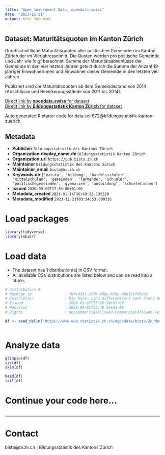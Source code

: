 ```yaml
---
title: "Open Government Data, opendata.swiss"
date: "2023-11-21"
output: html_document
---
```


## Dataset: Maturitätsquoten im Kanton Zürich

Durchschnittliche Maturitätsquoten aller politischen Gemeinden im Kanton Zürich der im Vierjahresschnitt. Die Quoten werden pro politische Gemeinde und Jahr wie folgt berechnet: Summe der Maturitätsabschlüsse der Gemeinde in den vier letzten Jahren geteilt durch die Summe der Anzahl 19-jähriger Einwohnerinnen und Einwohner dieser Gemeinde in den letzten vier Jahren.

Publiziert sind die Maturitätsquoten ab dem Gemeindestand von 2014 (Abschlüsse und Bevölkerungsstände von 2011 bis 2014).

[Direct link by **opendata.swiss** for dataset](https://opendata.swiss/de/dataset/maturitatsquoten-im-kanton-zurich)<br>
[Direct link by **Bildungsstatistik Kanton Zürich** for dataset](https://www.zh.ch/de/bildung/bildungssystem/zahlen-fakten-in-bildung.html#-748425056)

Auto generated R starter code for data set 672@bildungsstatistik-kanton-zuerich.

## Metadata

- **Publisher** `Bildungsstatistik des Kantons Zürich`
- **Organization.display_name.de** `Bildungsstatistik Kanton Zürich`
- **Organization.url** `https://pub.bista.zh.ch`
- **Maintainer** `Bildungsstatistik des Kantons Zürich`
- **Maintainer_email** `bista@bi.zh.ch`
- **Keywords.de** `['matura', 'bildung', 'handelsschulen', 'mittelschulen', 'gemeinden', 'lernende', 'schueler', 'politischegemeinden', 'gymnasien', 'ausbildung', 'schuelerinnen']`
- **Issued** `2020-03-06T17:39:00+01:00`
- **Metadata_created** `2021-01-14T16:40:22.135320`
- **Metadata_modified** `2023-11-21T03:34:53.609310`


# Load packages

```r

library(tidyverse)
library(skimr)

```

# Load data

-   The dataset has 1 distribution(s) in CSV format.
-   All available CSV distributions are listed below and can be read into a tibble.

```r

# Distribution 0
# Package_id               : 70fc43d1-2e79-454e-8fdc-e8d12e768d02
# Description              : Die Daten sind differenziert nach Stand der Gemeindegrenzen, politische Gemeinde, BFS-Code der politischen Gemeinde. Ausgewiesen werden die Anzahl Abschlüsse einer Gymnasialen Maturität, die Anzahl Personen im Alter von 19 Jahren und die daraus berechnete Quote. Stand_Gemeindegrenzen: Durch die Fusionen von Gemeinden verändern sich die Gemeindegrenzen von Jahr zu Jahr. Der Stand der Gemeindegrenzen zeigt das Jahr, das für die Auswahl der Gemeinden benutzt wird. Sind Gemeinden in den Vorjahren noch nicht fusioniert, werden diese für die Berechnung zusammengefasst. Total_Abschluss_gymnasial: Die Anzahl aller in den vier relevanten Jahren erlangen gymnasialen Maturitäten. Relevant für die Zuteilung zu den Gemeinden ist der Wohnort der Schülerinnen und Schüler. Schülerinnen und Schüler, welche eine Schule ausserhalb des Kantons Zürich besuchen, sind nicht berücksichtigt. Total_19_Jahre: Als Referenz für die Quotenberechnung dient die jeweilige 19-jährige Wohnbevölkerung. Für Gemeinden, deren Anzahl 19-Jähriger kleiner als 51 ist, wird keine Maturitätsquote berechnet.
# Issued                   : 2020-03-06T17:58:24+01:00
# Modified                 : 2023-09-01T15:48:55+01:00
# Rights                   : NonCommercialAllowed-CommercialAllowed-ReferenceRequired

df <- read_delim('https://www.web.statistik.zh.ch/ogd/data/bista/ZH_Maturitaetsquote_Gemeinden_und_Kanton.csv')



```

# Analyze data

```r

glimpse(df)
str(df)
skim(df)

head(df)
tail(df)

```

# Continue your code here...

```r

```

------------------------------------------------------------------------

# Contact

bista@bi.zh.ch | Bildungsstatistik des Kantons Zürich
